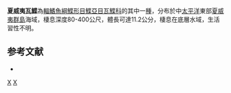 {{Speciesbox
| taxon = Poecilopsetta hawaiiensis
| image = Poecilopsetta hawaiiensis.jpg
| status = NE
| status_system = IUCN3.1
| binomial_authority = [[Gilbert|Gilbert]], 1905
| synonyms = 
}}

'''夏威夷瓦鰈'''為[[輻鰭魚綱|輻鰭魚綱]][[鰈形目|鰈形目]][[鰈亞目|鰈亞目]][[瓦鰈科|瓦鰈科]]的其中一[[種|種]]，分布於中[[太平洋|太平洋]]東部[[夏威夷群島|夏威夷群島]]海域，棲息深度80-400公尺，體長可達11.2公分，棲息在底層水域，生活習性不明。

==参考文献==
*{{FishBase_species|genus=Poecilopsetta|species=hawaiiensis|year=2014|month=3}}

{{taxonbar}}
[[Category:_1905年描述的鱼类|X]]
[[Category:瓦鰈屬|X]]